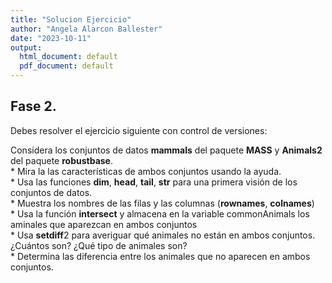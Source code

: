 ```yaml
---
title: "Solucion Ejercicio"
author: "Angela Alarcon Ballester"
date: "2023-10-11"
output: 
  html_document: default
  pdf_document: default
---
```


## Fase 2.  
Debes resolver el ejercicio siguiente con control de versiones:  

Considera los conjuntos de datos **mammals** del paquete **MASS** y **Animals2** del paquete **robustbase**.  
* Mira la las características de ambos conjuntos usando la ayuda.  
* Usa las funciones **dim**, **head**, **tail**, **str** para una primera visión de los conjuntos de datos.  
* Muestra los nombres de las filas y las columnas (**rownames**, **colnames**)  
* Usa la función **intersect** y almacena en la variable commonAnimals los aminales que aparezcan en ambos conjuntos  
* Usa **setdiff**2 para averiguar qué animales no están en ambos conjuntos. ¿Cuántos son? ¿Qué tipo de animales son?  
* Determina las diferencia entre los animales que no aparecen en ambos conjuntos.  